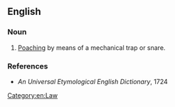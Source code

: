 ==English==

===Noun===
{{en-noun|-}}

# {{lb|en|legal}} [[poaching|Poaching]] by means of a mechanical trap or snare.

===References===
* ''An Universal Etymological English Dictionary'', 1724

[[Category:en:Law]]